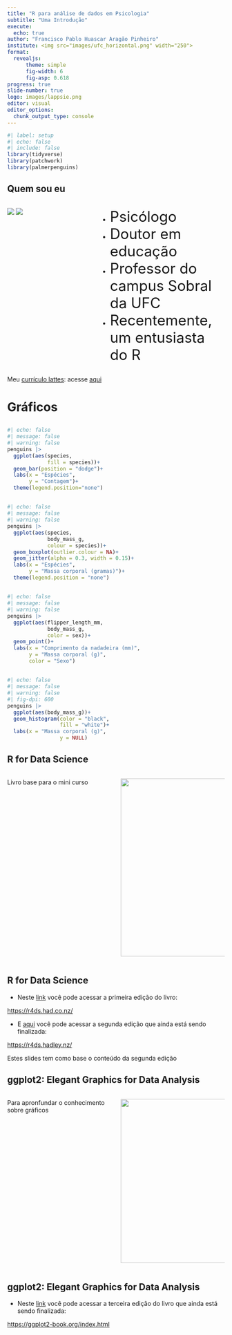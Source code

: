 ```yaml
---
title: "R para análise de dados em Psicologia"
subtitle: "Uma Introdução"
execute:
  echo: true
author: "Francisco Pablo Huascar Aragão Pinheiro"
institute: <img src="images/ufc_horizontal.png" width="250">
format: 
  revealjs:
      theme: simple
      fig-width: 6
      fig-asp: 0.618
progress: true
slide-number: true
logo: images/lappsie.png
editor: visual
editor_options: 
  chunk_output_type: console
---
```


```r
#| label: setup
#| echo: false
#| include: false
library(tidyverse)
library(patchwork)
library(palmerpenguins)
```

## Quem sou eu

::: columns
::: {.column width="40%"}
![](images/logo_pos.png) ![](images/lappsie.png)
:::

::: {.column width="60%"}
::: incremental
-   [Psicólogo]{style="font-size:25pt;"}
-   [Doutor em educação]{style="font-size:25pt;"}
-   [Professor do campus Sobral da UFC]{style="font-size:25pt;"}
-   [Recentemente, um entusiasta do R]{style="font-size:25pt;"}
:::
:::
:::

::: aside
Meu [currículo lattes](http://lattes.cnpq.br/8266089190930601): acesse [aqui](http://lattes.cnpq.br/8266089190930601)
:::


# Gráficos

## {#slide2-id data-menu-title="Barras" transition="slide"}

```r
#| echo: false
#| message: false
#| warning: false
penguins |> 
  ggplot(aes(species, 
             fill = species))+
  geom_bar(position = "dodge")+
  labs(x = "Espécies",
       y = "Contagem")+
  theme(legend.position="none")
```

## {#slide3-id data-menu-title="Caixa e bigodes" transition="fade"}

```r
#| echo: false
#| message: false
#| warning: false
penguins |> 
  ggplot(aes(species,
             body_mass_g,
             colour = species))+
  geom_boxplot(outlier.colour = NA)+
  geom_jitter(alpha = 0.3, width = 0.15)+
  labs(x = "Espécies",
       y = "Massa corporal (gramas)")+
  theme(legend.position = "none")

```

## {#slide4-id data-menu-title="Dispersão" transition="convex" transition-speed="slow"}

```r
#| echo: false
#| message: false
#| warning: false
penguins |> 
  ggplot(aes(flipper_length_mm, 
             body_mass_g,
             color = sex))+
  geom_point()+
  labs(x = "Comprimento da nadadeira (mm)",
       y = "Massa corporal (g)",
       color = "Sexo")
```

## {#slide6-id data-menu-title="Histograma"}

```r
#| echo: false
#| message: false
#| warning: false
#| fig-dpi: 600
penguins |> 
  ggplot(aes(body_mass_g))+
  geom_histogram(color = "black",
                 fill = "white")+
  labs(x = "Massa corporal (g)",
                 y = NULL)
```


## R for Data Science

::: columns
::: {.column width="50%"}
Livro base para o mini curso
:::

::: {.column width="50%"}
[![](images/r_for_d_s.jpg){fig-alt="Capa do livro R for Data Science. Uma coruja se destaca na ilustração" fig-align="right" width="412"}](https://r4ds.had.co.nz/)
:::
:::

## R for Data Science

-   Neste [link](https://r4ds.had.co.nz/ "R for Data Science") você pode acessar a primeira edição do livro:

<https://r4ds.had.co.nz/>

-   E [aqui](https://r4ds.hadley.nz/ "R for Data Science") você pode acessar a segunda edição que ainda está sendo finalizada:

<https://r4ds.hadley.nz/>

::: aside
Estes slides tem como base o conteúdo da segunda edição
:::

## ggplot2: Elegant Graphics for Data Analysis

::: columns
::: {.column width="50%"}
Para apronfundar o conhecimento sobre gráficos
:::

::: {.column width="50%"}
[![](images/ggplot.jpg){fig-align="right" width="380"}](https://r4ds.had.co.nz/)
:::
:::

## ggplot2: Elegant Graphics for Data Analysis

-   Neste [link](https://ggplot2-book.org/index.html "ggplot2: Elegant Graphics for Data Analysis") você pode acessar a terceira edição do livro que ainda está sendo finalizada:

<https://ggplot2-book.org/index.html>




